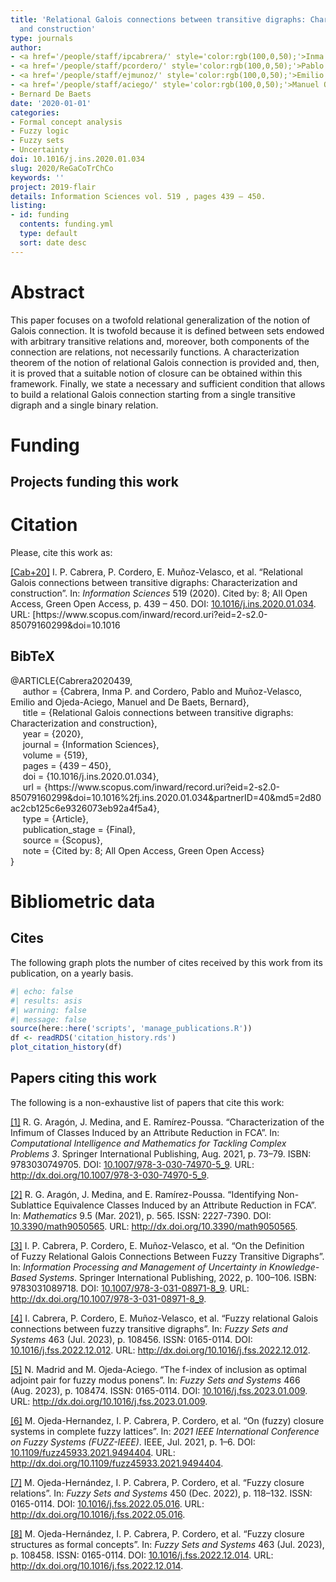 ```yaml
---
title: 'Relational Galois connections between transitive digraphs: Characterization
  and construction'
type: journals
author:
- <a href='/people/staff/ipcabrera/' style='color:rgb(100,0,50);'>Inma P. Cabrera</a>
- <a href='/people/staff/pcordero/' style='color:rgb(100,0,50);'>Pablo Cordero</a>
- <a href='/people/staff/ejmunoz/' style='color:rgb(100,0,50);'>Emilio Muñoz Velasco</a>
- <a href='/people/staff/aciego/' style='color:rgb(100,0,50);'>Manuel Ojeda-Aciego</a>
- Bernard De Baets
date: '2020-01-01'
categories:
- Formal concept analysis
- Fuzzy logic
- Fuzzy sets
- Uncertainty
doi: 10.1016/j.ins.2020.01.034
slug: 2020/ReGaCoTrChCo
keywords: ''
project: 2019-flair
details: Information Sciences vol. 519 , pages 439 – 450.
listing:
- id: funding
  contents: funding.yml
  type: default
  sort: date desc
---
```





# Abstract

This paper focuses on a twofold relational generalization of the notion of Galois connection. It is twofold because it is defined between sets endowed with arbitrary transitive relations and, moreover, both components of the connection are relations, not necessarily functions. A characterization theorem of the notion of relational Galois connection is provided and, then, it is proved that a suitable notion of closure can be obtained within this framework. Finally, we state a necessary and sufficient condition that allows to build a relational Galois connection starting from a single transitive digraph and a single binary relation.


# Funding
::: {.callout-note appearance='minimal' collapse=false}
## Projects funding this work

:::{#funding}
:::
:::








# Citation
Please, cite this work as:


<a name=bib-Cabrera2020439></a>[[Cab+20]](#cite-Cabrera2020439) I. P. Cabrera, P. Cordero, E. Muñoz-Velasco, et al. “Relational Galois connections between transitive digraphs: Characterization and construction”. In: _Information Sciences_ 519 (2020). Cited by: 8; All Open Access, Green Open Access, p. 439 – 450. DOI: [10.1016/j.ins.2020.01.034](https://doi.org/10.1016%2Fj.ins.2020.01.034). URL: [https://www.scopus.com/inward/record.uri?eid=2-s2.0-85079160299&doi=10.1016

::: {.callout-note appearance="minimal" collapse=true}

## BibTeX

@ARTICLE{Cabrera2020439,<br>&nbsp;&nbsp;&nbsp;&nbsp;	author = {Cabrera, Inma P. and Cordero, Pablo and Muñoz-Velasco, Emilio and Ojeda-Aciego, Manuel and De Baets, Bernard},<br>&nbsp;&nbsp;&nbsp;&nbsp;	title = {Relational Galois connections between transitive digraphs: Characterization and construction},<br>&nbsp;&nbsp;&nbsp;&nbsp;	year = {2020},<br>&nbsp;&nbsp;&nbsp;&nbsp;	journal = {Information Sciences},<br>&nbsp;&nbsp;&nbsp;&nbsp;	volume = {519},<br>&nbsp;&nbsp;&nbsp;&nbsp;	pages = {439 – 450},<br>&nbsp;&nbsp;&nbsp;&nbsp;	doi = {10.1016/j.ins.2020.01.034},<br>&nbsp;&nbsp;&nbsp;&nbsp;	url = {https://www.scopus.com/inward/record.uri?eid=2-s2.0-85079160299&doi=10.1016%2fj.ins.2020.01.034&partnerID=40&md5=2d80ac2cb125c6e9326073eb92a4f5a4},<br>&nbsp;&nbsp;&nbsp;&nbsp;	type = {Article},<br>&nbsp;&nbsp;&nbsp;&nbsp;	publication_stage = {Final},<br>&nbsp;&nbsp;&nbsp;&nbsp;	source = {Scopus},<br>&nbsp;&nbsp;&nbsp;&nbsp;	note = {Cited by: 8; All Open Access, Green Open Access}<br>}

:::



# Bibliometric data

## Cites

The following graph plots the number of cites received by this work from its publication, on a yearly basis.

```r
#| echo: false
#| results: asis
#| warning: false
#| message: false
source(here::here('scripts', 'manage_publications.R'))
df <- readRDS('citation_history.rds')
plot_citation_history(df)
```



## Papers citing this work

The following is a non-exhaustive list of papers that cite this work:


<a name=bib-Arag_n_20211></a>[[1]](#cite-Arag_n_20211) R. G. Aragón, J. Medina, and E. Ramírez-Poussa. “Characterization of the Infimum of Classes Induced by an Attribute Reduction in FCA”. In: _Computational Intelligence and Mathematics for Tackling Complex Problems 3_. Springer International Publishing, Aug. 2021, p. 73–79. ISBN: 9783030749705. DOI: [10.1007/978-3-030-74970-5_9](https://doi.org/10.1007%2F978-3-030-74970-5_9). URL: [http://dx.doi.org/10.1007/978-3-030-74970-5_9](http://dx.doi.org/10.1007/978-3-030-74970-5_9).

<a name=bib-Arag_n_2021></a>[[2]](#cite-Arag_n_2021) R. G. Aragón, J. Medina, and E. Ramírez-Poussa. “Identifying Non-Sublattice Equivalence Classes Induced by an Attribute Reduction in FCA”. In: _Mathematics_ 9.5 (Mar. 2021), p. 565. ISSN: 2227-7390. DOI: [10.3390/math9050565](https://doi.org/10.3390%2Fmath9050565). URL: [http://dx.doi.org/10.3390/math9050565](http://dx.doi.org/10.3390/math9050565).

<a name=bib-Cabrera_2022></a>[[3]](#cite-Cabrera_2022) I. P. Cabrera, P. Cordero, E. Muñoz-Velasco, et al. “On the Definition of Fuzzy Relational Galois Connections Between Fuzzy Transitive Digraphs”. In: _Information Processing and Management of Uncertainty in Knowledge-Based Systems_. Springer International Publishing, 2022, p. 100–106. ISBN: 9783031089718. DOI: [10.1007/978-3-031-08971-8_9](https://doi.org/10.1007%2F978-3-031-08971-8_9). URL: [http://dx.doi.org/10.1007/978-3-031-08971-8_9](http://dx.doi.org/10.1007/978-3-031-08971-8_9).

<a name=bib-Cabrera_2023></a>[[4]](#cite-Cabrera_2023) I. Cabrera, P. Cordero, E. Muñoz-Velasco, et al. “Fuzzy relational Galois connections between fuzzy transitive digraphs”. In: _Fuzzy Sets and Systems_ 463 (Jul. 2023), p. 108456. ISSN: 0165-0114. DOI: [10.1016/j.fss.2022.12.012](https://doi.org/10.1016%2Fj.fss.2022.12.012). URL: [http://dx.doi.org/10.1016/j.fss.2022.12.012](http://dx.doi.org/10.1016/j.fss.2022.12.012).

<a name=bib-Madrid_2023></a>[[5]](#cite-Madrid_2023) N. Madrid and M. Ojeda-Aciego. “The f-index of inclusion as optimal adjoint pair for fuzzy modus ponens”. In: _Fuzzy Sets and Systems_ 466 (Aug. 2023), p. 108474. ISSN: 0165-0114. DOI: [10.1016/j.fss.2023.01.009](https://doi.org/10.1016%2Fj.fss.2023.01.009). URL: [http://dx.doi.org/10.1016/j.fss.2023.01.009](http://dx.doi.org/10.1016/j.fss.2023.01.009).

<a name=bib-Ojeda_Hernandez_2021></a>[[6]](#cite-Ojeda_Hernandez_2021) M. Ojeda-Hernandez, I. P. Cabrera, P. Cordero, et al. “On (fuzzy) closure systems in complete fuzzy lattices”. In: _2021 IEEE International Conference on Fuzzy Systems (FUZZ-IEEE)_. IEEE, Jul. 2021, p. 1–6. DOI: [10.1109/fuzz45933.2021.9494404](https://doi.org/10.1109%2Ffuzz45933.2021.9494404). URL: [http://dx.doi.org/10.1109/fuzz45933.2021.9494404](http://dx.doi.org/10.1109/fuzz45933.2021.9494404).

<a name=bib-Ojeda_Hern_ndez_2022></a>[[7]](#cite-Ojeda_Hern_ndez_2022) M. Ojeda-Hernández, I. P. Cabrera, P. Cordero, et al. “Fuzzy closure relations”. In: _Fuzzy Sets and Systems_ 450 (Dec. 2022), p. 118–132. ISSN: 0165-0114. DOI: [10.1016/j.fss.2022.05.016](https://doi.org/10.1016%2Fj.fss.2022.05.016). URL: [http://dx.doi.org/10.1016/j.fss.2022.05.016](http://dx.doi.org/10.1016/j.fss.2022.05.016).

<a name=bib-Ojeda_Hern_ndez_2023></a>[[8]](#cite-Ojeda_Hern_ndez_2023) M. Ojeda-Hernández, I. P. Cabrera, P. Cordero, et al. “Fuzzy closure structures as formal concepts”. In: _Fuzzy Sets and Systems_ 463 (Jul. 2023), p. 108458. ISSN: 0165-0114. DOI: [10.1016/j.fss.2022.12.014](https://doi.org/10.1016%2Fj.fss.2022.12.014). URL: [http://dx.doi.org/10.1016/j.fss.2022.12.014](http://dx.doi.org/10.1016/j.fss.2022.12.014).


